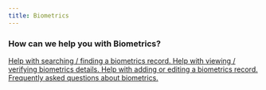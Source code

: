 ```yaml
---
title: Biometrics
---
```


### How can we help you with Biometrics?


<CardGrid stagger>
	<a href="/biometrics/search">
    <Card title="Search Biometrics" icon="seti:happenings">
		Help with searching / finding a biometrics record.
	</Card></a>
	<a href="/biometrics/details">
    <Card title="Biometrics Details" icon="seti:bower">
		Help with viewing / verifying biometrics details.
	</Card></a>
	<a href="/biometrics/add_edit">
    <Card title="Add or Edit Biometrics" icon="pencil">
		Help with adding or editing a biometrics record.
	</Card></a>
	<a href="/biometrics/faq">
    <Card title="Biometrics FAQ" icon="information">
		Frequently asked questions about biometrics.
	</Card></a>
</CardGrid>
